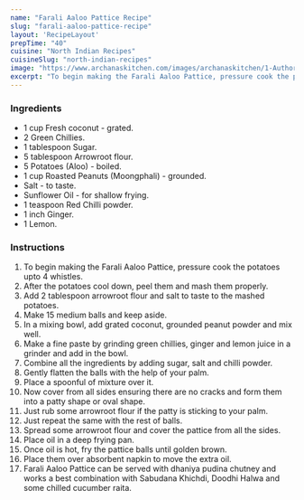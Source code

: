 ---
name: "Farali Aaloo Pattice Recipe"
slug: "farali-aaloo-pattice-recipe"
layout: 'RecipeLayout'
prepTime: "40"
cuisine: "North Indian Recipes"
cuisineSlug: "north-indian-recipes"
image: "https://www.archanaskitchen.com/images/archanaskitchen/1-Author/Reshma/Farali_Aaloo_Pattice.jpg"
excerpt: "To begin making the Farali Aaloo Pattice, pressure cook the potatoes upto 4 whistles"
---

### Ingredients

- 1 cup Fresh coconut - grated.
- 2 Green Chillies.
- 1 tablespoon Sugar.
- 5 tablespoon Arrowroot flour.
- 5 Potatoes (Aloo) - boiled.
- 1 cup Roasted Peanuts (Moongphali) - grounded.
- Salt - to taste.
- Sunflower Oil - for shallow frying.
- 1 teaspoon Red Chilli powder.
- 1 inch Ginger.
- 1 Lemon.

### Instructions

1. To begin making the Farali Aaloo Pattice, pressure cook the potatoes upto 4 whistles.
1. After the potatoes cool down, peel them and mash them properly.
1. Add 2 tablespoon arrowroot flour and salt to taste to the mashed potatoes.
1. Make 15 medium balls and keep aside.
1. In a mixing bowl, add grated coconut, grounded peanut powder and mix well.
1. Make a fine paste by grinding green chillies, ginger and lemon juice in a grinder and add in the bowl.
1. Combine all the ingredients by adding sugar, salt and chilli powder.
1. Gently flatten the balls with the help of your palm.
1. Place a spoonful of mixture over it.
1. Now cover from all sides ensuring there are no cracks and form them into a patty shape or oval shape.
1. Just rub some arrowroot flour if the patty is sticking to your palm.
1. Just repeat the same with the rest of balls.
1. Spread some arrowroot flour and cover the pattice from all the sides.
1. Place oil in a deep frying pan.
1. Once oil is hot, fry the pattice balls until golden brown.
1. Place them over absorbent napkin to move the extra oil.
1. Farali Aaloo Pattice can be served with dhaniya pudina chutney and works a best combination with Sabudana Khichdi, Doodhi Halwa and some chilled cucumber raita.

